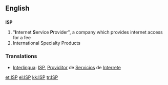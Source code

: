 ==English==
==={{abbreviation}}===
'''ISP'''

# "'''I'''nternet '''S'''ervice '''P'''rovider", a company which provides internet access for a fee
# International Specialty Products


=== Translations ===
*[[Interlingua]]: [[ISP]], [[Providitor]]  de [[Servicios]] de [[Interrete]]

[[et:ISP]]
[[el:ISP]]
[[kk:ISP]]
[[tr:ISP]]